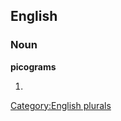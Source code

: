 
==English==

===Noun===
'''picograms'''

# {{plural of|[[picogram]]}}

[[Category:English plurals]]